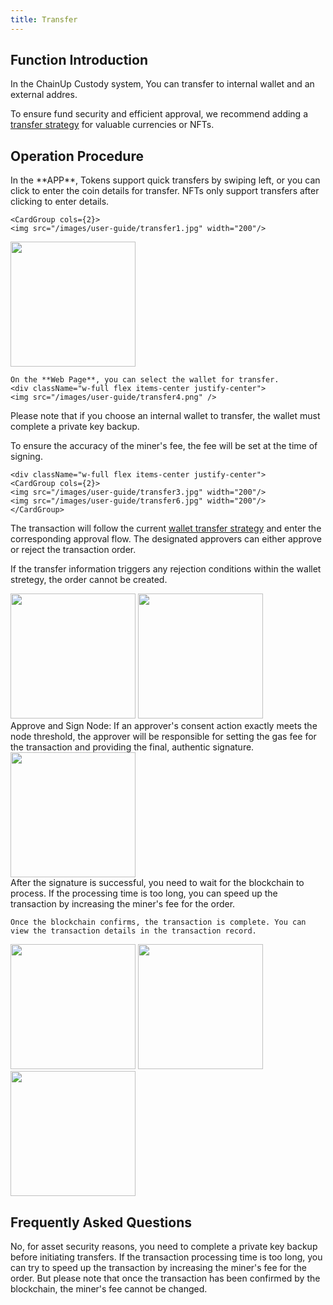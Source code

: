 ```yaml
---
title: Transfer
---
```


##  Function Introduction

In the ChainUp Custody system, You can transfer to internal wallet and an external addres.

To ensure fund security and efficient approval, we recommend adding a [transfer strategy](/user-guide/mpc-wallet/strategy/approval-flow2) for valuable currencies or NFTs. 

##  Operation Procedure

<Steps>
<Step title="Enter the Transfer Page">
    In the **APP**, Tokens support quick transfers by swiping left, or you can click to enter the coin details for transfer. NFTs only support transfers after clicking to enter details.
<div className="w-full flex items-center justify-center">

    <CardGroup cols={2}>
    <img src="/images/user-guide/transfer1.jpg" width="200"/>
   <img src="/images/user-guide/transfer2.jpg" width="200"/>
    </CardGroup>
</div>



    On the **Web Page**, you can select the wallet for transfer.
    <div className="w-full flex items-center justify-center">
    <img src="/images/user-guide/transfer4.png" />
</div>

</Step>
<Step title="Fill in and Confirm Transfer Information">
Please note that if you choose an internal wallet to transfer, the wallet must complete a private key backup.

To ensure the accuracy of the miner's fee, the fee will be set at the time of signing.
    
    <div className="w-full flex items-center justify-center">
    <CardGroup cols={2}>
    <img src="/images/user-guide/transfer3.jpg" width="200"/>
    <img src="/images/user-guide/transfer6.jpg" width="200"/>
    </CardGroup>
</div>
    

    
The transaction will follow the current [wallet transfer strategy](/user-guide/mpc-wallet/strategy/approval-flow2) and enter the corresponding approval flow. The designated approvers can either approve or reject the transaction order.

If the transfer information triggers any rejection conditions within the wallet stretegy, the order cannot be created.

 <div className="w-full flex items-center justify-center">
    <CardGroup cols={2}>
    <img src="/images/user-guide/transfer5.png" width="200"/>
 <img src="/images/user-guide/transfer8.png" width="200"/>
    </CardGroup>
</div>

<Note>
Approve and Sign Node: If an approver's consent action exactly meets the node threshold, the approver will be responsible for setting the gas fee for the transaction and providing the final, authentic signature.
<div className="w-full flex items-center justify-center">
    <img src="/images/user-guide/approveandsignen.jpeg" width="200"/>
</div>
</Note>

</Step>




<Step title="Wait for Signature and Transaction Confirmation">
    After the signature is successful, you need to wait for the blockchain to process. If the processing time is too long, you can speed up the transaction by increasing the miner's fee for the order.
    
    Once the blockchain confirms, the transaction is complete. You can view the transaction details in the transaction record.

 <div className="w-full flex items-center justify-center">
    <CardGroup cols={3}>
    <img src="/images/user-guide/his1.png" width="200"/>
    <img src="/images/user-guide/his2.png" width="200"/>
     <img src="/images/user-guide/his3.png" width="200"/>
    </CardGroup>
</div>

</Step>
</Steps>

##  Frequently Asked Questions

<Accordion title="Can an Unbacked Workspace Initiate Transfers?">
No, for asset security reasons, you need to complete a private key backup before initiating transfers.
</Accordion>
<Accordion title="If the miner's fee I set is insufficient, can I increase it during the transaction?">
If the transaction processing time is too long, you can try to speed up the transaction by increasing the miner's fee for the order. But please note that once the transaction has been confirmed by the blockchain, the miner's fee cannot be changed.
</Accordion>
